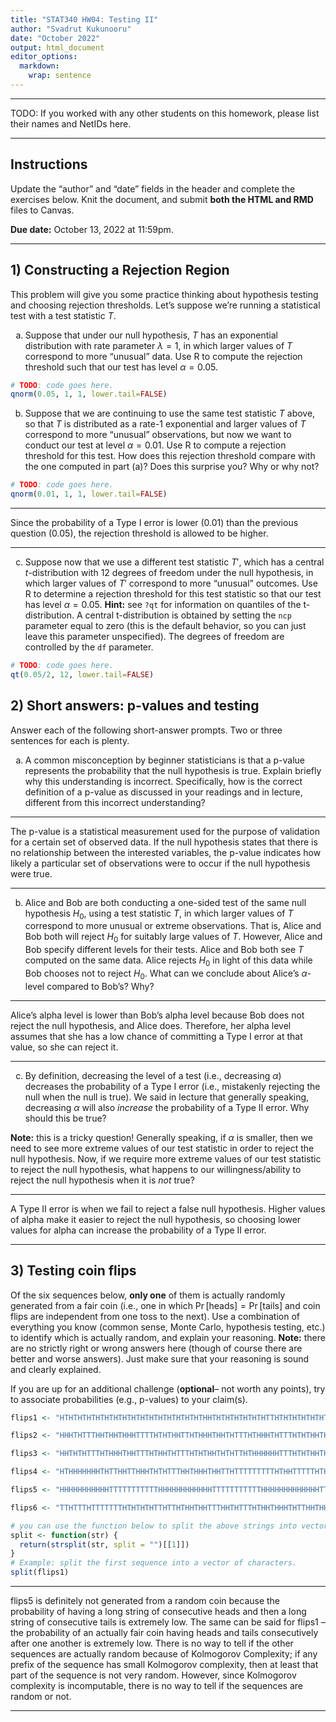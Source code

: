 ```yaml
---
title: "STAT340 HW04: Testing II"
author: "Svadrut Kukunooru"
date: "October 2022"
output: html_document
editor_options: 
  markdown: 
    wrap: sentence
---
```


------------------------------------------------------------------------

TODO: If you worked with any other students on this homework, please list their names and NetIDs here.

------------------------------------------------------------------------

## Instructions

Update the "author" and "date" fields in the header and complete the exercises below.
Knit the document, and submit **both the HTML and RMD** files to Canvas.

**Due date:** October 13, 2022 at 11:59pm.

------------------------------------------------------------------------

## 1) Constructing a Rejection Region

This problem will give you some practice thinking about hypothesis testing and choosing rejection thresholds.
Let's suppose we're running a statistical test with a test statistic $T$.

a)  Suppose that under our null hypothesis, $T$ has an exponential distribution with rate parameter $\lambda = 1$, in which larger values of $T$ correspond to more "unusual" data. Use R to compute the rejection threshold such that our test has level $\alpha = 0.05$.

```r
# TODO: code goes here.
qnorm(0.05, 1, 1, lower.tail=FALSE)
```

b)  Suppose that we are continuing to use the same test statistic $T$ above, so that $T$ is distributed as a rate-$1$ exponential and larger values of $T$ correspond to more "unusual" observations, but now we want to conduct our test at level $\alpha=0.01$. Use R to compute a rejection threshold for this test. How does this rejection threshold compare with the one computed in part (a)? Does this surprise you? Why or why not?

```r
# TODO: code goes here.
qnorm(0.01, 1, 1, lower.tail=FALSE)
```

------------------------------------------------------------------------

Since the probability of a Type I error is lower (0.01) than the previous question (0.05), the rejection threshold is allowed to be higher.

------------------------------------------------------------------------

c)  Suppose now that we use a different test statistic $T'$, which has a central $t$-distribution with $12$ degrees of freedom under the null hypothesis, in which larger values of $T'$ correspond to more "unusual" outcomes. Use R to determine a rejection threshold for this test statistic so that our test has level $\alpha=0.05$. **Hint:** see `?qt` for information on quantiles of the t-distribution. A central t-distribution is obtained by setting the `ncp` parameter equal to zero (this is the default behavior, so you can just leave this parameter unspecified). The degrees of freedom are controlled by the `df` parameter.

```r
# TODO: code goes here.
qt(0.05/2, 12, lower.tail=FALSE)
```

## 2) Short answers: p-values and testing

Answer each of the following short-answer prompts.
Two or three sentences for each is plenty.

a)  A common misconception by beginner statisticians is that a p-value represents the probability that the null hypothesis is true. Explain briefly why this understanding is incorrect. Specifically, how is the correct definition of a p-value as discussed in your readings and in lecture, different from this incorrect understanding?

------------------------------------------------------------------------

The p-value is a statistical measurement used for the purpose of validation for a certain set of observed data.
If the null hypothesis states that there is no relationship between the interested variables, the p-value indicates how likely a particular set of observations were to occur if the null hypothesis were true.

------------------------------------------------------------------------

b)  Alice and Bob are both conducting a one-sided test of the same null hypothesis $H_0$, using a test statistic $T$, in which larger values of $T$ correspond to more unusual or extreme observations. That is, Alice and Bob both will reject $H_0$ for suitably large values of $T$. However, Alice and Bob specify different levels for their tests. Alice and Bob both see $T$ computed on the same data. Alice rejects $H_0$ in light of this data while Bob chooses not to reject $H_0$. What can we conclude about Alice's $\alpha$-level compared to Bob's? Why?

------------------------------------------------------------------------

Alice's alpha level is lower than Bob's alpha level because Bob does not reject the null hypothesis, and Alice does.
Therefore, her alpha level assumes that she has a low chance of committing a Type I error at that value, so she can reject it.

------------------------------------------------------------------------

c)  By definition, decreasing the level of a test (i.e., decreasing $\alpha$) decreases the probability of a Type I error (i.e., mistakenly rejecting the null when the null is true). We said in lecture that generally speaking, decreasing $\alpha$ will also *increase* the probability of a Type II error. Why should this be true?

**Note:** this is a tricky question!
Generally speaking, if $\alpha$ is smaller, then we need to see more extreme values of our test statistic in order to reject the null hypothesis.
Now, if we require more extreme values of our test statistic to reject the null hypothesis, what happens to our willingness/ability to reject the null hypothesis when it is *not* true?

------------------------------------------------------------------------

A Type II error is when we fail to reject a false null hypothesis.
Higher values of alpha make it easier to reject the null hypothesis, so choosing lower values for alpha can increase the probability of a Type II error.

------------------------------------------------------------------------

## 3) Testing coin flips

Of the six sequences below, **only one** of them is actually randomly generated from a fair coin (i.e., one in which $\Pr[\text{heads}]=\Pr[\text{tails}]$ and coin flips are independent from one toss to the next).
Use a combination of everything you know (common sense, Monte Carlo, hypothesis testing, etc.) to identify which is actually random, and explain your reasoning.
**Note:** there are no strictly right or wrong answers here (though of course there are better and worse answers).
Just make sure that your reasoning is sound and clearly explained.

If you are up for an additional challenge (**optional**-- not worth any points), try to associate probabilities (e.g., p-values) to your claim(s).

```r
flips1 <- "HTHTHTHTHTHTHTHTHTHTHTHTHTHTHTHTHHTHTHTHTHTHTHTTHTHTHTHTHTHTHHTHTHTHTHTHTHTHTHTHTHTHTHTHTHHTTHTHTHTHTHTHTHTHTHTHTHTHTHHTHTHTHTHTHTHTHTHTHTHTHTTHTHTHTHTHTHTHTHTHTHTHTHTHHTHTHTHTHTHTHTHTHTHTHTHHTHTHTHTH"

flips2 <- "HHHTHTTTHHTHHTHHHTTTTHTHTHHTTHTHHHTHHTHTTTHTHHHTHTTTHTHTHHTHTHTTHTHHTHTHTTTHTHHHTHTHTTHTHTHHTHTHTHHHTHTTTHTHHTHTHTHHTTTHTHHTHHTTTTHTHTHHHTHTTHTHHTHTHTTHTHHTHTHHHTHHHTHTTTHTTHTTTHTHHHTHTHTTHTHHTHHTHTTT"

flips3 <- "HHTHTHTTTHTHHHTHHTTTHTHHTHTTTHTHTHHTHTHTTHTHHHHHHTTTHTHTHHTHTTTHTHHTHTHTTTHTHHHTTHTTTHTHTHHHHTHTTHHTTTTTHTHHHTHTHTTTTTHHHTHHTHHTHHHTTTTHTHTHHHTHHTTTTTHTHHHTHTHTHTTTHTHHHTHTHTHTTHTHHTHTHTHTTTTHTHHHTHTH"

flips4 <- "HTHHHHHHHTHTTHHTTHHHTHTHTTTHHTHHHTHHTTHTTTTTTTTTHTHHTTTTTHTHTHTHHTTHTTHTTTTTHHHTHTTTHTHTHHHTHTTTTHTHTHHTTHTHTTHHTHTHHHHTHTTHHTTHTTHTTHTHHHHHHTTTTTTHHHTTHTHHHHTTTHTTHHHTTHTHHTTTHHTHHTTTHTHHTHHHTHHTTHHH"

flips5 <- "HHHHHHHHHHHTTTTTTTTTTTHHHHHHHHHHHHTTTTTTTTTTTHHHHHHHHHHHHHTTTTTTTTTTHHHHHHHHHHTTTTTTTTHHHHHHHHTTTTTTTHHHHHHHHHTTTTTTTTTHHHHHHHHTTTHHHHHHHHHHHTTTTTTTTTTTHHHHHHHHHHHHTTTTTTTTTTTHHHHHHHHHHHHHTTTTTTTTTTHH"

flips6 <- "TTHTTTHTTTTTTTHTHTHTHTTHTTHTHHTHHTTTHHTHTTTHTHHTHHHTHTTHHTHHTTHTHTTTTHTHTTTHHTTTTTTTTHTHHTTHTTTTTTHTHTHTHTTTHTTHHTTHTTTHHTTTHTTHTTTTHTTTTHHTTTHTHTHHHTTTTTTHTHHTTTTTTTTTTTTHHHTTTHHHTTTHTTTHTHTTHTTTTTHT"

# you can use the function below to split the above strings into vectors of flips
split <- function(str) {
  return(strsplit(str, split = "")[[1]])
}
# Example: split the first sequence into a vector of characters.
split(flips1)
```

------------------------------------------------------------------------

flips5 is definitely not generated from a random coin because the probability of having a long string of consecutive heads and then a long string of consecutive tails is extremely low.
The same can be said for flips1 -- the probability of an actually fair coin having heads and tails consecutively after one another is extremely low.
There is no way to tell if the other sequences are actually random because of Kolmogorov Complexity; if any prefix of the sequence has small Kolmogorov complexity, then at least that part of the sequence is not very random.
However, since Kolmogorov complexity is incomputable, there is no way to tell if the sequences are random or not.

------------------------------------------------------------------------
